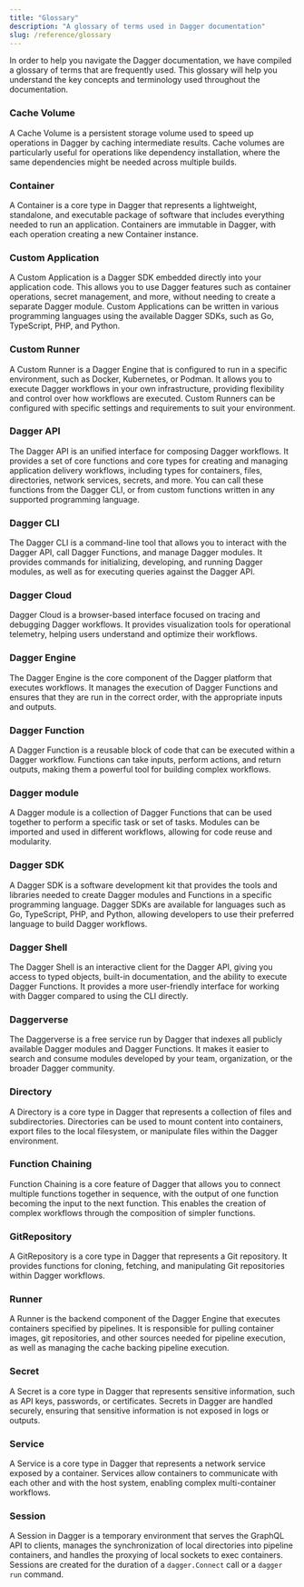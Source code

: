 ```yaml
---
title: "Glossary"
description: "A glossary of terms used in Dagger documentation"
slug: /reference/glossary
---
```


In order to help you navigate the Dagger documentation, we have compiled a glossary of terms that are frequently used. This glossary will help you understand the key concepts and terminology used throughout the documentation.

### Cache Volume
A Cache Volume is a persistent storage volume used to speed up operations in Dagger by caching intermediate results. Cache volumes are particularly useful for operations like dependency installation, where the same dependencies might be needed across multiple builds.

### Container
A Container is a core type in Dagger that represents a lightweight, standalone, and executable package of software that includes everything needed to run an application. Containers are immutable in Dagger, with each operation creating a new Container instance.

### Custom Application
A Custom Application is a Dagger SDK embedded directly into your application code. This allows you to use Dagger features such as container operations, secret management, and more, without needing to create a separate Dagger module. Custom Applications can be written in various programming languages using the available Dagger SDKs, such as Go, TypeScript, PHP, and Python.

### Custom Runner
A Custom Runner is a Dagger Engine that is configured to run in a specific environment, such as Docker, Kubernetes, or Podman. It allows you to execute Dagger workflows in your own infrastructure, providing flexibility and control over how workflows are executed. Custom Runners can be configured with specific settings and requirements to suit your environment.

### Dagger API
The Dagger API is an unified interface for composing Dagger workflows. It provides a set of core functions and core types for creating and managing application delivery workflows, including types for containers, files, directories, network services, secrets, and more. You can call these functions from the Dagger CLI, or from custom functions written in any supported programming language.

### Dagger CLI
The Dagger CLI is a command-line tool that allows you to interact with the Dagger API, call Dagger Functions, and manage Dagger modules. It provides commands for initializing, developing, and running Dagger modules, as well as for executing queries against the Dagger API.

### Dagger Cloud
Dagger Cloud is a browser-based interface focused on tracing and debugging Dagger workflows. It provides visualization tools for operational telemetry, helping users understand and optimize their workflows.

### Dagger Engine
The Dagger Engine is the core component of the Dagger platform that executes workflows. It manages the execution of Dagger Functions and ensures that they are run in the correct order, with the appropriate inputs and outputs.

### Dagger Function
A Dagger Function is a reusable block of code that can be executed within a Dagger workflow. Functions can take inputs, perform actions, and return outputs, making them a powerful tool for building complex workflows.

### Dagger module
A Dagger module is a collection of Dagger Functions that can be used together to perform a specific task or set of tasks. Modules can be imported and used in different workflows, allowing for code reuse and modularity.

### Dagger SDK
A Dagger SDK is a software development kit that provides the tools and libraries needed to create Dagger modules and Functions in a specific programming language. Dagger SDKs are available for languages such as Go, TypeScript, PHP, and Python, allowing developers to use their preferred language to build Dagger workflows.

### Dagger Shell
The Dagger Shell is an interactive client for the Dagger API, giving you access to typed objects, built-in documentation, and the ability to execute Dagger Functions. It provides a more user-friendly interface for working with Dagger compared to using the CLI directly.

### Daggerverse
The Daggerverse is a free service run by Dagger that indexes all publicly available Dagger modules and Dagger Functions. It makes it easier to search and consume modules developed by your team, organization, or the broader Dagger community.

### Directory
A Directory is a core type in Dagger that represents a collection of files and subdirectories. Directories can be used to mount content into containers, export files to the local filesystem, or manipulate files within the Dagger environment.

### Function Chaining
Function Chaining is a core feature of Dagger that allows you to connect multiple functions together in sequence, with the output of one function becoming the input to the next function. This enables the creation of complex workflows through the composition of simpler functions.

### GitRepository
A GitRepository is a core type in Dagger that represents a Git repository. It provides functions for cloning, fetching, and manipulating Git repositories within Dagger workflows.

### Runner
A Runner is the backend component of the Dagger Engine that executes containers specified by pipelines. It is responsible for pulling container images, git repositories, and other sources needed for pipeline execution, as well as managing the cache backing pipeline execution.

### Secret
A Secret is a core type in Dagger that represents sensitive information, such as API keys, passwords, or certificates. Secrets in Dagger are handled securely, ensuring that sensitive information is not exposed in logs or outputs.

### Service
A Service is a core type in Dagger that represents a network service exposed by a container. Services allow containers to communicate with each other and with the host system, enabling complex multi-container workflows.

### Session
A Session in Dagger is a temporary environment that serves the GraphQL API to clients, manages the synchronization of local directories into pipeline containers, and handles the proxying of local sockets to exec containers. Sessions are created for the duration of a `dagger.Connect` call or a `dagger run` command.
